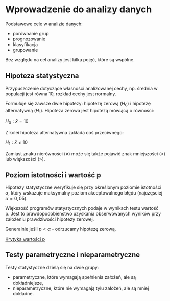 # Wprowadzenie do analizy danych

Podstawowe cele w analizie danych:

- porównanie grup
- prognozowanie
- klasyfikacja
- grupowanie

Bez względu na cel analizy jest kilka pojęć, które są wspólne.

## Hipoteza statystyczna

Przypuszczenie dotyczące własności analizowanej cechy, np. średnia w populacji jest równa 10, rozkład cechy jest normalny.

Formułuje się zawsze dwie hipotezy: hipotezę zerową ($H_0$) i hipotezę alternatywną ($H_1$). Hipoteza zerowa jest hipotezą mówiącą o równości:

$H_0: \bar{x}=10$

Z kolei hipoteza alternatywna zakłada coś przeciwnego:

$H_1: \bar{x}\neq 10$

Zamiast znaku nierówności ($\neq$) może się także pojawić znak mniejszości ($<$) lub większości ($>$).

## Poziom istotności i wartość p

Hipotezy statystyczne weryfikuje się przy określonym poziomie istotności $\alpha$, który wskazuje maksymalny poziom akceptowalnego błędu (najczęściej $\alpha=0,05$).

Większość programów statystycznych podaje w wynikach testu wartość p. Jest to prawdopodobieństwo uzyskania obserwowanych wyników przy założeniu prawdziwości hipotezy zerowej. 

Generalnie jeśli $p < \alpha$ - odrzucamy hipotezę zerową.

[Krytyka wartości p](http://idane.pl/blog/asa)

## Testy parametryczne i nieparametryczne

Testy statystyczne dzielą się na dwie grupy:

- parametryczne, które wymagają spełnienia założeń, ale są dokładniejsze,
- nieparametryczne, które nie wymagają tylu założeń, ale są mniej dokładne.